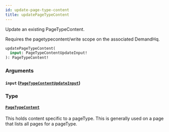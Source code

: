 ```yaml
---
id: update-page-type-content
title: updatePageTypeContent
---
```



Update an existing PageTypeContent.

Requires the pagetypecontent/write scope on the associated DemandHq.


```graphql
updatePageTypeContent(
  input: PageTypeContentUpdateInput!
): PageTypeContent!

```


### Arguments

#### `input` ([`PageTypeContentUpdateInput`](/developers/demandhq-apis/demand-api/graphql/reference/inputs/page-type-content-update-input))




### Type

#### [`PageTypeContent`](/developers/demandhq-apis/demand-api/graphql/reference/objects/page-type-content) 

This holds content specific to a pageType. This is generally used on a page that lists all pages for a pageType.




